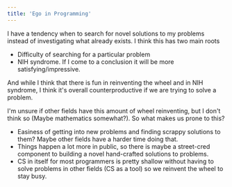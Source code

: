 ```yaml
---
title: 'Ego in Programming'
---
```



I have a tendency when <L name="programming" from="ego-in-programming" /> to search for novel solutions to my problems instead of investigating what already exists. I think this has two main roots

* Difficulty of searching for a particular problem
* NIH syndrome. If I come to a conclusion it will be more satisfying/impressive.

And while I think that there is fun in reinventing the wheel and in NIH syndrome, I think it's overall counterproductive if we are trying to solve a problem.

I'm unsure if other fields have this amount of wheel reinventing, but I don't think so (Maybe mathematics somewhat?). So what makes us prone to this?

* Easiness of getting into new problems and finding scrappy solutions to them? Maybe other fields have a harder time doing that.
* Things happen a lot more in public, so there is maybe a street-cred component to building a novel hand-crafted solutions to problems.
* CS in itself for most programmers is pretty shallow without having to solve problems in other fields (CS as a tool) so we reinvent the wheel to stay busy.
